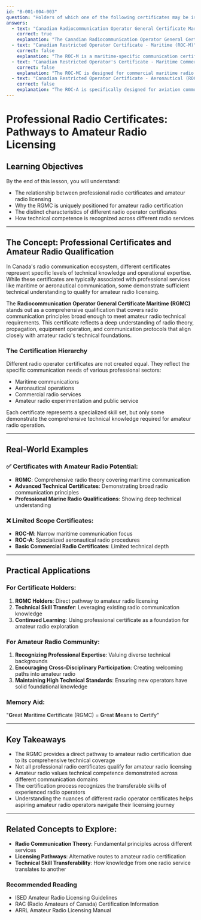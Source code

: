 ```yaml
---
id: "B-001-004-003"
question: "Holders of which one of the following certificates may be issued an Amateur Radio Operator Certificate?"
answers:
  - text: "Canadian Radiocommunication Operator General Certificate Maritime (RGMC)"
    correct: true
    explanation: "The Canadian Radiocommunication Operator General Certificate Maritime (RGMC) is a recognized professional communication qualification that demonstrates technical radio communication competence. Because of its comprehensive coverage of radio communication principles, ISED allows holders of this certificate to be directly issued an Amateur Radio Operator Certificate without requiring additional testing. This recognition acknowledges the substantial technical knowledge already demonstrated by RGMC certificate holders."
  - text: "Canadian Restricted Operator Certificate - Maritime (ROC-M)"
    correct: false
    explanation: "The ROC-M is a maritime-specific communication certificate focused on marine radio operations. While it demonstrates radio communication skills, it does not automatically qualify an individual for an Amateur Radio Operator Certificate. The technical depth and scope of this certificate are more narrowly focused on maritime communication needs, which differ from the broader technical requirements of amateur radio."
  - text: "Canadian Restricted Operator's Certificate - Maritime Commercial (ROC-MC)"
    correct: false
    explanation: "The ROC-MC is designed for commercial maritime radio operators and is tailored to specific maritime communication protocols and equipment. Despite covering some radio communication principles, this certificate does not meet the comprehensive technical requirements for amateur radio licensing and does not automatically qualify an individual for an Amateur Radio Operator Certificate."
  - text: "Canadian Restricted Operator Certificate - Aeronautical (ROC-A)"
    correct: false
    explanation: "The ROC-A is specifically designed for aviation communication and focuses on radio procedures used in aircraft and air traffic control. Its technical scope is limited to aeronautical communication needs and does not provide the broad radio theory and operation knowledge required for amateur radio. Therefore, holders of this certificate are not automatically eligible for an Amateur Radio Operator Certificate."
---
```


# Professional Radio Certificates: Pathways to Amateur Radio Licensing

## Learning Objectives
By the end of this lesson, you will understand:
- The relationship between professional radio certificates and amateur radio licensing
- Why the RGMC is uniquely positioned for amateur radio certification
- The distinct characteristics of different radio operator certificates
- How technical competence is recognized across different radio services

---

## The Concept: Professional Certificates and Amateur Radio Qualification

In Canada's radio communication ecosystem, different certificates represent specific levels of technical knowledge and operational expertise. While these certificates are typically associated with professional services like maritime or aeronautical communication, some demonstrate sufficient technical understanding to qualify for amateur radio licensing.

The **Radiocommunication Operator General Certificate Maritime (RGMC)** stands out as a comprehensive qualification that covers radio communication principles broad enough to meet amateur radio technical requirements. This certificate reflects a deep understanding of radio theory, propagation, equipment operation, and communication protocols that align closely with amateur radio's technical foundations.

### The Certification Hierarchy

Different radio operator certificates are not created equal. They reflect the specific communication needs of various professional sectors:
- Maritime communications
- Aeronautical operations
- Commercial radio services
- Amateur radio experimentation and public service

Each certificate represents a specialized skill set, but only some demonstrate the comprehensive technical knowledge required for amateur radio operation.

---

## Real-World Examples

### ✅ Certificates with Amateur Radio Potential:
- **RGMC**: Comprehensive radio theory covering maritime communication
- **Advanced Technical Certificates**: Demonstrating broad radio communication principles
- **Professional Marine Radio Qualifications**: Showing deep technical understanding

### ❌ Limited Scope Certificates:
- **ROC-M**: Narrow maritime communication focus
- **ROC-A**: Specialized aeronautical radio procedures
- **Basic Commercial Radio Certificates**: Limited technical depth

---

## Practical Applications

### For Certificate Holders:
1. **RGMC Holders**: Direct pathway to amateur radio licensing
2. **Technical Skill Transfer**: Leveraging existing radio communication knowledge
3. **Continued Learning**: Using professional certificate as a foundation for amateur radio exploration

### For Amateur Radio Community:
1. **Recognizing Professional Expertise**: Valuing diverse technical backgrounds
2. **Encouraging Cross-Disciplinary Participation**: Creating welcoming paths into amateur radio
3. **Maintaining High Technical Standards**: Ensuring new operators have solid foundational knowledge

### Memory Aid:
"**G**reat **M**aritime **C**ertificate (RGMC) = **G**reat **M**eans to **C**ertify"

---

## Key Takeaways

- The RGMC provides a direct pathway to amateur radio certification due to its comprehensive technical coverage
- Not all professional radio certificates qualify for amateur radio licensing
- Amateur radio values technical competence demonstrated across different communication domains
- The certification process recognizes the transferable skills of experienced radio operators
- Understanding the nuances of different radio operator certificates helps aspiring amateur radio operators navigate their licensing journey

---

## Related Concepts to Explore:
- **Radio Communication Theory**: Fundamental principles across different services
- **Licensing Pathways**: Alternative routes to amateur radio certification
- **Technical Skill Transferability**: How knowledge from one radio service translates to another

### Recommended Reading
- ISED Amateur Radio Licensing Guidelines
- RAC (Radio Amateurs of Canada) Certification Information
- ARRL Amateur Radio Licensing Manual
